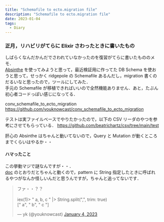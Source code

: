 ```yaml
---
title: "Schemafile to ecto.migration file"
description: "Schemafile to ecto.migration file"
date: 2023-01-04
tags:
  - Diary
---
```


### 正月，リハビリがてらに Elixir さわったときに書いたもの

しばらくなんだかんだでさわれていなかったのを復習がてらに書いたもののメモ．  
[Absinthe](https://github.com/absinthe-graphql/absinthe) を使ってみようと思って，最近検証用に作ってた DB Schema を使おうと思って，せっかく ridgepole の Schemafile あるんだし，migration 書くのだるいなと思ったので，ツールにしてみた．  
手元の Schemafile が移植できればいいので全然機能ありません．あと，たぶん初心者コードっぽい感じになってる．

conv_schemafile_to_ecto_migration  
https://github.com/youknowcast/conv_schemafile_to_ecto_migration

テストは実ファイルベースでやりたかったので，以下の CSV リーダのやつを参考にさせてもらっている．
https://github.com/beatrichartz/csv/tree/main/test

肝心の Absinthe はちゃんと動いてないので，Query と Mutation が動くところまでくらいはやるか・・


#### ハマったこと

この挙動マジで謎なんですが・・．  
[doc](https://hexdocs.pm/elixir/1.14.2/String.html#split/3) のとおりだとちゃんと動くので，pattern に String 指定したときに呼ばれるやつがなんか怪しいんだと思うんですが，ちゃんと追ってないです． 

<blockquote class="twitter-tweet"><p lang="en" dir="ltr">ファ・・？？<br /><br />iex(1)&gt; &quot; a, b, c &quot; |&gt; String.split(&quot;,&quot;, trim: true)<br />[&quot; a&quot;, &quot; b&quot;, &quot; c &quot;]</p>&mdash; yk (@youknowcast) <a href="https://twitter.com/youknowcast/status/1610492926374850560?ref_src=twsrc%5Etfw">January 4, 2023</a></blockquote> <script async src="https://platform.twitter.com/widgets.js" charset="utf-8"></script>

